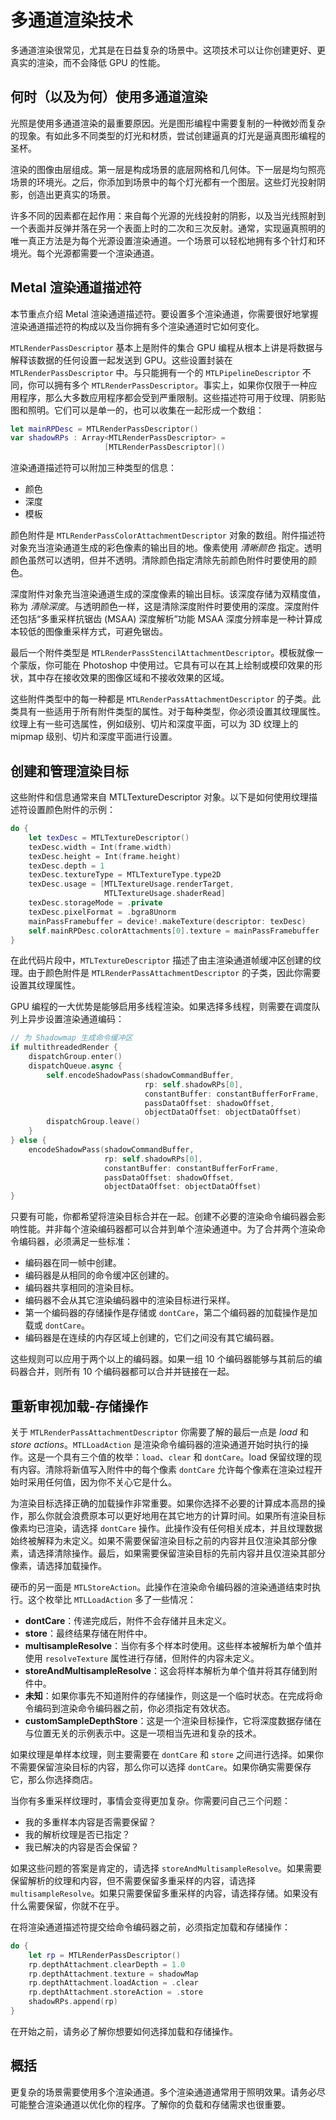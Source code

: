 # 多通道渲染技术

<ToBePolishedAfterTranslation />

<Wisdom words="Leeloo Dallas Multipass!" author="The Fifth Element" />

多通道渲染很常见，尤其是在日益复杂的场景中。这项技术可以让你创建更好、更真实的渲染，而不会降低 GPU 的性能。

## 何时（以及为何）使用多通道渲染

光照是使用多通道渲染的最重要原因。光是图形编程中需要复制的一种微妙而复杂的现象。有如此多不同类型的灯光和材质，尝试创建逼真的灯光是逼真图形编程的圣杯。

渲染的图像由层组成。第一层是构成场景的底层网格和几何体。下一层是均匀照亮场景的环境光。之后，你添加到场景中的每个灯光都有一个图层。这些灯光投射阴影，创造出更真实的场景。

许多不同的因素都在起作用：来自每个光源的光线投射的阴影，以及当光线照射到一个表面并反弹并落在另一个表面上时的二次和三次反射。通常，实现逼真照明的唯一真正方法是为每个光源设置渲染通道。一个场景可以轻松地拥有多个针灯和环境光。每个光源都需要一个渲染通道。

## Metal 渲染通道描述符

本节重点介绍 Metal 渲染通道描述符。要设置多个渲染通道，你需要很好地掌握渲染通道描述符的构成以及当你拥有多个渲染通道时它如何变化。

`MTLRenderPassDescriptor` 基本上是附件的集合 GPU 编程从根本上讲是将数据与解释该数据的任何设置一起发送到 GPU。这些设置封装在 `MTLRenderPassDescriptor` 中。与只能拥有一个的 `MTLPipelineDescriptor` 不同，你可以拥有多个 `MTLRenderPassDescriptor`。事实上，如果你仅限于一种应用程序，那么大多数应用程序都会受到严重限制。这些描述符可用于纹理、阴影贴图和照明。它们可以是单一的，也可以收集在一起形成一个数组：

```swift
let mainRPDesc = MTLRenderPassDescriptor()
var shadowRPs : Array<MTLRenderPassDescriptor> =
                     [MTLRenderPassDescriptor]()
```

渲染通道描述符可以附加三种类型的信息：

- 颜色
- 深度
- 模板

颜色附件是 `MTLRenderPassColorAttachmentDescriptor` 对象的数组。附件描述符对象充当渲染通道生成的彩色像素的输出目的地。像素使用 _清晰颜色_ 指定。透明颜色虽然可以透明，但并不透明。清除颜色指定清除先前颜色附件时要使用的颜色。

深度附件对象充当渲染通道生成的深度像素的输出目标。该深度存储为双精度值，称为 _清除深度_。与透明颜色一样，这是清除深度附件时要使用的深度。深度附件还包括“多重采样抗锯齿 (MSAA) 深度解析”功能 MSAA 深度分辨率是一种计算成本较低的图像重采样方式，可避免锯齿。

最后一个附件类型是 `MTLRenderPassStencilAttachmentDescriptor`。模板就像一个蒙版，你可能在 Photoshop 中使用过。它具有可以在其上绘制或模印效果的形状，其中存在接收效果的图像区域和不接收效果的区域。

这些附件类型中的每一种都是 `MTLRenderPassAttachmentDescriptor` 的子类。此类具有一些适用于所有附件类型的属性。对于每种类型，你必须设置其纹理属性。纹理上有一些可选属性，例如级别、切片和深度平面，可以为 3D 纹理上的 mipmap 级别、切片和深度平面进行设置。

## 创建和管理渲染目标

这些附件和信息通常来自 MTLTextureDescriptor 对象。以下是如何使用纹理描述符设置颜色附件的示例：

```swift
do {
    let texDesc = MTLTextureDescriptor()
    texDesc.width = Int(frame.width)
    texDesc.height = Int(frame.height)
    texDesc.depth = 1
    texDesc.textureType = MTLTextureType.type2D
    texDesc.usage = [MTLTextureUsage.renderTarget,
                     MTLTextureUsage.shaderRead]
    texDesc.storageMode = .private
    texDesc.pixelFormat = .bgra8Unorm
    mainPassFramebuffer = device!.makeTexture(descriptor: texDesc)
    self.mainRPDesc.colorAttachments[0].texture = mainPassFramebuffer
}
```

在此代码片段中，`MTLTextureDescriptor` 描述了由主渲染通道帧缓冲区创建的纹理。由于颜色附件是 `MTLRenderPassAttachmentDescriptor` 的子类，因此你需要设置其纹理属性。

GPU 编程的一大优势是能够启用多线程渲染。如果选择多线程，则需要在调度队列上异步设置渲染通道编码：

```swift
// 为 Shadowmap 生成命令缓冲区
if multithreadedRender {
    dispatchGroup.enter()
    dispatchQueue.async {
        self.encodeShadowPass(shadowCommandBuffer,
                              rp: self.shadowRPs[0],
                              constantBuffer: constantBufferForFrame,
                              passDataOffset: shadowOffset,
                              objectDataOffset: objectDataOffset)
        dispatchGroup.leave()
    }
} else {
    encodeShadowPass(shadowCommandBuffer,
                     rp: self.shadowRPs[0],
                     constantBuffer: constantBufferForFrame,
                     passDataOffset: shadowOffset,
                     objectDataOffset: objectDataOffset)
}
```

只要有可能，你都希望将渲染目标合并在一起。创建不必要的渲染命令编码器会影响性能。并非每个渲染编码器都可以合并到单个渲染通道中。为了合并两个渲染命令编码器，必须满足一些标准：

- 编码器在同一帧中创建。
- 编码器是从相同的命令缓冲区创建的。
- 编码器共享相同的渲染目标。
- 编码器不会从其它渲染编码器中的渲染目标进行采样。
- 第一个编码器的存储操作是存储或 `dontCare`，第二个编码器的加载操作是加载或 `dontCare`。
- 编码器是在连续的内存区域上创建的，它们之间没有其它编码器。

这些规则可以应用于两个以上的编码器。如果一组 10 个编码器能够与其前后的编码器合并，则所有 10 个编码器都可以合并并链接在一起。

## 重新审视加载-存储操作

关于 `MTLRenderPassAttachmentDescriptor` 你需要了解的最后一点是 _load_ 和 _store actions_。`MTLLoadAction` 是渲染命令编码器的渲染通道开始时执行的操作。这是一个具有三个值的枚举：`load`、`clear` 和 `dontCare`。load 保留纹理的现有内容。清除将新值写入附件中的每个像素 `dontCare` 允许每个像素在渲染过程开始时采用任何值，因为你不关心它是什么。

为渲染目标选择正确的加载操作非常重要。如果你选择不必要的计算成本高昂的操作，那么你就会浪费原本可以更好地用在其它地方的计算时间。如果所有渲染目标像素均已渲染，请选择 `dontCare` 操作。此操作没有任何相关成本，并且纹理数据始终被解释为未定义。如果不需要保留渲染目标之前的内容并且仅渲染其部分像素，请选择清除操作。最后，如果需要保留渲染目标的先前内容并且仅渲染其部分像素，请选择加载操作。

硬币的另一面是 `MTLStoreAction`。此操作在渲染命令编码器的渲染通道结束时执行。这个枚举比 `MTLLoadAction` 多了一些情况：

- **dontCare**：传递完成后，附件不会存储并且未定义。
- **store**：最终结果存储在附件中。
- **multisampleResolve**：当你有多个样本时使用。这些样本被解析为单个值并使用 `resolveTexture` 属性进行存储，但附件的内容未定义。
- **storeAndMultisampleResolve**：这会将样本解析为单个值并将其存储到附件中。
- **未知**：如果你事先不知道附件的存储操作，则这是一个临时状态。在完成将命令编码到渲染命令编码器之前，你必须指定有效状态。
- **customSampleDepthStore**：这是一个渲染目标操作，它将深度数据存储在与位置无关的示例表示中。这是一项相当先进和复杂的技术。

如果纹理是单样本纹理，则主要需要在 `dontCare` 和 `store` 之间进行选择。如果你不需要保留渲染目标的内容，那么你可以选择 `dontCare`。如果你确实需要保存它，那么你选择商店。

当你有多重采样纹理时，事情会变得更加复杂。你需要问自己三个问题：

- 我的多重样本内容是否需要保留？
- 我的解析纹理是否已指定？
- 我已解决的内容是否会保留？

如果这些问题的答案是肯定的，请选择 `storeAndMultisampleResolve`。如果需要保留解析的纹理和内容，但不需要保留多重采样的内容，请选择 `multisampleResolve`。如果只需要保留多重采样的内容，请选择存储。如果没有什么需要保留，你就不在乎。

在将渲染通道描述符提交给命令编码器之前，必须指定加载和存储操作：

```swift
do {
    let rp = MTLRenderPassDescriptor()
    rp.depthAttachment.clearDepth = 1.0
    rp.depthAttachment.texture = shadowMap
    rp.depthAttachment.loadAction = .clear
    rp.depthAttachment.storeAction = .store
    shadowRPs.append(rp)
}
```

在开始之前，请务必了解你想要如何选择加载和存储操作。

## 概括

更复杂的场景需要使用多个渲染通道。多个渲染通道通常用于照明效果。请务必尽可能整合渲染通道以优化你的程序。了解你的负载和存储需求也很重要。

